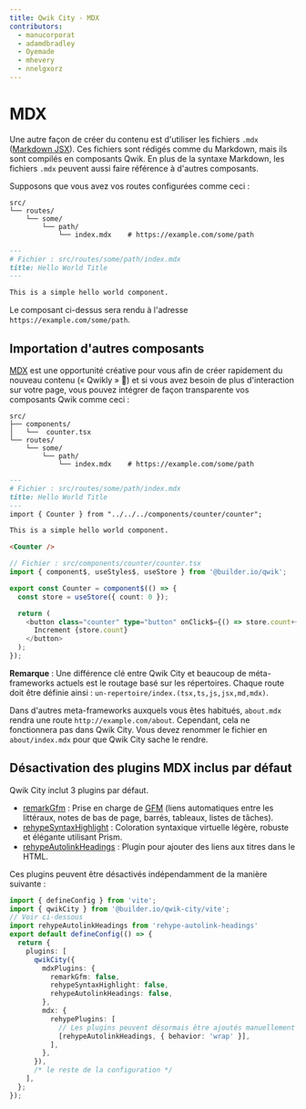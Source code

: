 ```yaml
---
title: Qwik City - MDX
contributors:
  - manucorporat
  - adamdbradley
  - Oyemade
  - mhevery
  - nnelgxorz
---
```


# MDX

Une autre façon de créer du contenu est d'utiliser les fichiers `.mdx` ([Markdown JSX](https://mdxjs.com/)). Ces fichiers sont rédigés comme du Markdown, mais ils sont compilés en composants Qwik. En plus de la syntaxe Markdown, les fichiers `.mdx` peuvent aussi faire référence à d'autres composants.

Supposons que vous avez vos routes configurées comme ceci :

```
src/
└── routes/
    └── some/
        └── path/
            └── index.mdx    # https://example.com/some/path
```

```Markdown
---
# Fichier : src/routes/some/path/index.mdx
title: Hello World Title
---

This is a simple hello world component.

```

Le composant ci-dessus sera rendu à l'adresse `https://example.com/some/path`.

## Importation d'autres composants

[MDX](https://mdxjs.com/) est une opportunité créative pour vous afin de créer rapidement du nouveau contenu (« Qwikly » 🙂) et si vous avez besoin de plus d'interaction sur votre page, vous pouvez intégrer de façon transparente vos composants Qwik comme ceci :

```
src/
├── components/
│   └──  counter.tsx
└── routes/
    └── some/
        └── path/
            └── index.mdx    # https://example.com/some/path
```

```Markdown
---
# Fichier : src/routes/some/path/index.mdx
title: Hello World Title
---
import { Counter } from "../../../components/counter/counter";

This is a simple hello world component.

<Counter />

```

```typescript
// Fichier : src/components/counter/counter.tsx
import { component$, useStyles$, useStore } from '@builder.io/qwik';

export const Counter = component$(() => {
  const store = useStore({ count: 0 });

  return (
    <button class="counter" type="button" onClick$={() => store.count++}>
      Increment {store.count}
    </button>
  );
});
```

**Remarque** : Une différence clé entre Qwik City et beaucoup de méta-frameworks actuels est le routage basé sur les répertoires. Chaque route doit être définie ainsi : `un-repertoire/index.(tsx,ts,js,jsx,md,mdx)`.

Dans d'autres meta-frameworks auxquels vous êtes habitués, `about.mdx` rendra une route `http://example.com/about`. Cependant, cela ne fonctionnera pas dans Qwik City. Vous devez renommer le fichier en `about/index.mdx` pour que Qwik City sache le rendre.

## Désactivation des plugins MDX inclus par défaut

Qwik City inclut 3 plugins par défaut.

- [remarkGfm](https://github.com/remarkjs/remark-gfm) : Prise en charge de [GFM](https://github.github.com/gfm/) (liens automatiques entre les littéraux, notes de bas de page, barrés, tableaux, listes de tâches).
- [rehypeSyntaxHighlight](https://github.com/wooorm/refractor) : Coloration syntaxique virtuelle légère, robuste et élégante utilisant Prism.
- [rehypeAutolinkHeadings](https://github.com/rehypejs/rehype-autolink-headings) : Plugin pour ajouter des liens aux titres dans le HTML.

Ces plugins peuvent être désactivés indépendamment de la manière suivante :

```typescript
import { defineConfig } from 'vite';
import { qwikCity } from '@builder.io/qwik-city/vite';
// Voir ci-dessous
import rehypeAutolinkHeadings from 'rehype-autolink-headings'
export default defineConfig(() => {
  return {
    plugins: [
      qwikCity({
        mdxPlugins: {
          remarkGfm: false,
          rehypeSyntaxHighlight: false,
          rehypeAutolinkHeadings: false,
        },
        mdx: {
          rehypePlugins: [
            // Les plugins peuvent désormais être ajoutés manuellement pour utiliser une configuration différente
            [rehypeAutolinkHeadings, { behavior: 'wrap' }],
          ],
        },
      }),
      /* le reste de la configuration */
    ],
  };
});
```
